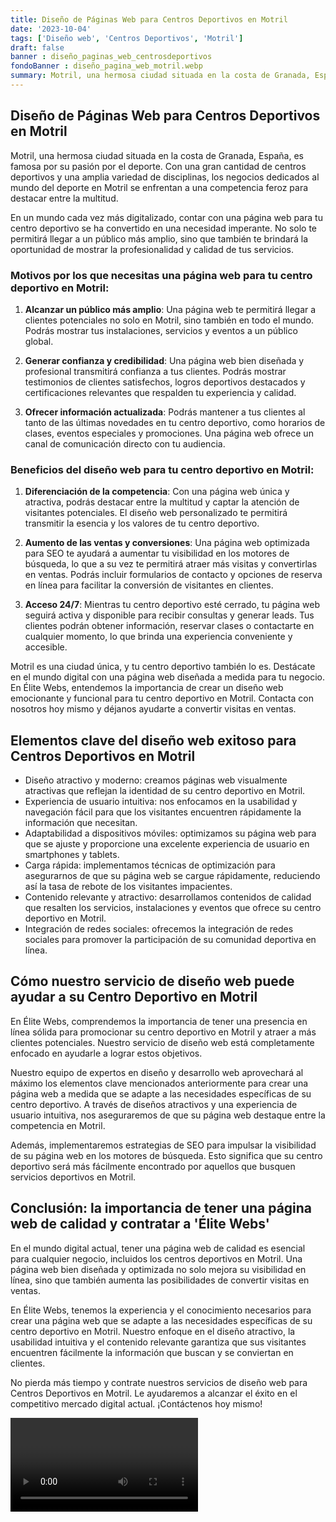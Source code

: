 ```yaml
---
title: Diseño de Páginas Web para Centros Deportivos en Motril
date: '2023-10-04'
tags: ['Diseño web', 'Centros Deportivos', 'Motril']
draft: false
banner : diseño_paginas_web_centrosdeportivos
fondoBanner : diseño_pagina_web_motril.webp
summary: Motril, una hermosa ciudad situada en la costa de Granada, España, es famosa por su pasión por el deporte. Con una gran cantidad de centros deportivos y una amplia variedad de disciplinas, los negocios dedicados al mundo del deporte en Motril se enfrentan a una competencia feroz para destacar entre la multitud.
---
```


## Diseño de Páginas Web para Centros Deportivos en Motril

Motril, una hermosa ciudad situada en la costa de Granada, España, es famosa por su pasión por el deporte. Con una gran cantidad de centros deportivos y una amplia variedad de disciplinas, los negocios dedicados al mundo del deporte en Motril se enfrentan a una competencia feroz para destacar entre la multitud.

En un mundo cada vez más digitalizado, contar con una página web para tu centro deportivo se ha convertido en una necesidad imperante. No solo te permitirá llegar a un público más amplio, sino que también te brindará la oportunidad de mostrar la profesionalidad y calidad de tus servicios. 

### Motivos por los que necesitas una página web para tu centro deportivo en Motril:

1. **Alcanzar un público más amplio**: Una página web te permitirá llegar a clientes potenciales no solo en Motril, sino también en todo el mundo. Podrás mostrar tus instalaciones, servicios y eventos a un público global.

2. **Generar confianza y credibilidad**: Una página web bien diseñada y profesional transmitirá confianza a tus clientes. Podrás mostrar testimonios de clientes satisfechos, logros deportivos destacados y certificaciones relevantes que respalden tu experiencia y calidad.

3. **Ofrecer información actualizada**: Podrás mantener a tus clientes al tanto de las últimas novedades en tu centro deportivo, como horarios de clases, eventos especiales y promociones. Una página web ofrece un canal de comunicación directo con tu audiencia.

### Beneficios del diseño web para tu centro deportivo en Motril:

1. **Diferenciación de la competencia**: Con una página web única y atractiva, podrás destacar entre la multitud y captar la atención de visitantes potenciales. El diseño web personalizado te permitirá transmitir la esencia y los valores de tu centro deportivo.

2. **Aumento de las ventas y conversiones**: Una página web optimizada para SEO te ayudará a aumentar tu visibilidad en los motores de búsqueda, lo que a su vez te permitirá atraer más visitas y convertirlas en ventas. Podrás incluir formularios de contacto y opciones de reserva en línea para facilitar la conversión de visitantes en clientes.

3. **Acceso 24/7**: Mientras tu centro deportivo esté cerrado, tu página web seguirá activa y disponible para recibir consultas y generar leads. Tus clientes podrán obtener información, reservar clases o contactarte en cualquier momento, lo que brinda una experiencia conveniente y accesible.

Motril es una ciudad única, y tu centro deportivo también lo es. Destácate en el mundo digital con una página web diseñada a medida para tu negocio. En Élite Webs, entendemos la importancia de crear un diseño web emocionante y funcional para tu centro deportivo en Motril. Contacta con nosotros hoy mismo y déjanos ayudarte a convertir visitas en ventas.

<GifSeo />

<Cta />

## Elementos clave del diseño web exitoso para Centros Deportivos en Motril

- Diseño atractivo y moderno: creamos páginas web visualmente atractivas que reflejan la identidad de su centro deportivo en Motril.
- Experiencia de usuario intuitiva: nos enfocamos en la usabilidad y navegación fácil para que los visitantes encuentren rápidamente la información que necesitan.
- Adaptabilidad a dispositivos móviles: optimizamos su página web para que se ajuste y proporcione una excelente experiencia de usuario en smartphones y tablets.
- Carga rápida: implementamos técnicas de optimización para asegurarnos de que su página web se cargue rápidamente, reduciendo así la tasa de rebote de los visitantes impacientes.
- Contenido relevante y atractivo: desarrollamos contenidos de calidad que resalten los servicios, instalaciones y eventos que ofrece su centro deportivo en Motril.
- Integración de redes sociales: ofrecemos la integración de redes sociales para promover la participación de su comunidad deportiva en línea.

## Cómo nuestro servicio de diseño web puede ayudar a su Centro Deportivo en Motril

En Élite Webs, comprendemos la importancia de tener una presencia en línea sólida para promocionar su centro deportivo en Motril y atraer a más clientes potenciales. Nuestro servicio de diseño web está completamente enfocado en ayudarle a lograr estos objetivos.

Nuestro equipo de expertos en diseño y desarrollo web aprovechará al máximo los elementos clave mencionados anteriormente para crear una página web a medida que se adapte a las necesidades específicas de su centro deportivo. A través de diseños atractivos y una experiencia de usuario intuitiva, nos aseguraremos de que su página web destaque entre la competencia en Motril.

Además, implementaremos estrategias de SEO para impulsar la visibilidad de su página web en los motores de búsqueda. Esto significa que su centro deportivo será más fácilmente encontrado por aquellos que busquen servicios deportivos en Motril.

## Conclusión: la importancia de tener una página web de calidad y contratar a 'Élite Webs'

En el mundo digital actual, tener una página web de calidad es esencial para cualquier negocio, incluidos los centros deportivos en Motril. Una página web bien diseñada y optimizada no solo mejora su visibilidad en línea, sino que también aumenta las posibilidades de convertir visitas en ventas.

En Élite Webs, tenemos la experiencia y el conocimiento necesarios para crear una página web que se adapte a las necesidades específicas de su centro deportivo en Motril. Nuestro enfoque en el diseño atractivo, la usabilidad intuitiva y el contenido relevante garantiza que sus visitantes encuentren fácilmente la información que buscan y se conviertan en clientes.

No pierda más tiempo y contrate nuestros servicios de diseño web para Centros Deportivos en Motril. Le ayudaremos a alcanzar el éxito en el competitivo mercado digital actual. ¡Contáctenos hoy mismo!

<Video />

<CtaBot job='Centros Deportivos' city='Motril'/>

<Gmaps query='Motril+españa+maps' />